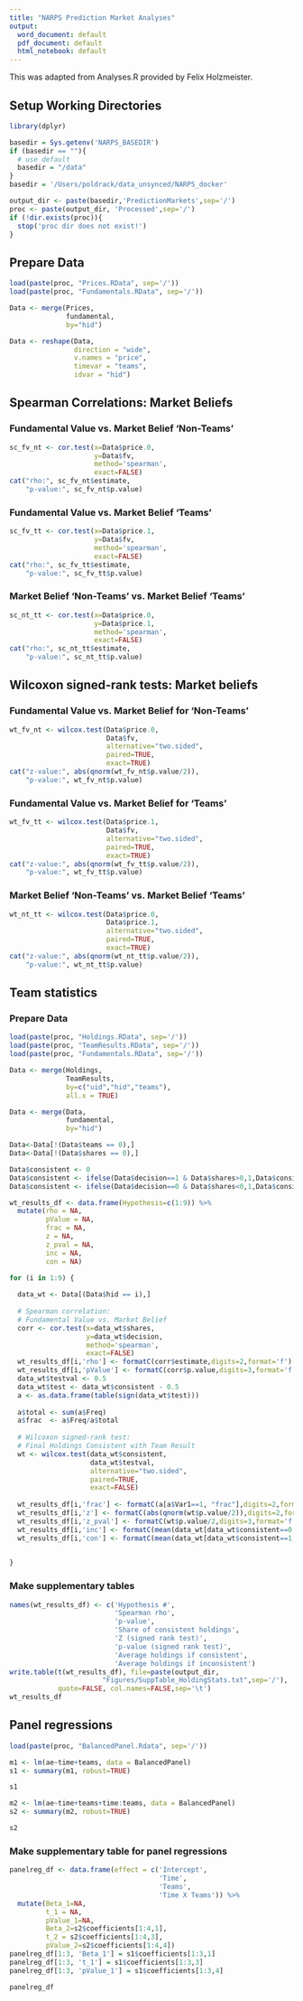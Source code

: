 ```yaml
---
title: "NARPS Prediction Market Analyses"
output:
  word_document: default
  pdf_document: default
  html_notebook: default
---
```


This was adapted from Analyses.R provided by Felix Holzmeister.

## Setup Working Directories

```r

library(dplyr)

basedir = Sys.getenv('NARPS_BASEDIR')
if (basedir == ""){
  # use default
  basedir = "/data"
}
basedir = '/Users/poldrack/data_unsynced/NARPS_docker'

output_dir <- paste(basedir,'PredictionMarkets',sep='/')
proc <- paste(output_dir, 'Processed',sep='/')
if (!dir.exists(proc)){
  stop('proc dir does not exist!')
}

```

## Prepare Data

```r
load(paste(proc, "Prices.RData", sep='/'))
load(paste(proc, "Fundamentals.RData", sep='/'))

Data <- merge(Prices, 
              fundamental, 
              by="hid")

Data <- reshape(Data, 
                direction = "wide", 
                v.names = "price", 
                timevar = "teams", 
                idvar = "hid")


```

## Spearman Correlations: Market Beliefs

### Fundamental Value vs. Market Belief 'Non-Teams'

```r
sc_fv_nt <- cor.test(x=Data$price.0, 
                     y=Data$fv, 
                     method='spearman', 
                     exact=FALSE)
cat("rho:", sc_fv_nt$estimate, 
    "p-value:", sc_fv_nt$p.value)

```

### Fundamental Value vs. Market Belief 'Teams'

```r
sc_fv_tt <- cor.test(x=Data$price.1, 
                     y=Data$fv, 
                     method='spearman', 
                     exact=FALSE)
cat("rho:", sc_fv_tt$estimate, 
    "p-value:", sc_fv_tt$p.value)

```

### Market Belief 'Non-Teams' vs. Market Belief 'Teams' 

```r
sc_nt_tt <- cor.test(x=Data$price.0, 
                     y=Data$price.1, 
                     method='spearman', 
                     exact=FALSE)
cat("rho:", sc_nt_tt$estimate, 
    "p-value:", sc_nt_tt$p.value)


```

## Wilcoxon signed-rank tests: Market beliefs


### Fundamental Value vs. Market Belief for 'Non-Teams'

```r
wt_fv_nt <- wilcox.test(Data$price.0, 
                        Data$fv, 
                        alternative="two.sided", 
                        paired=TRUE, 
                        exact=TRUE)
cat("z-value:", abs(qnorm(wt_fv_nt$p.value/2)), 
    "p-value:", wt_fv_nt$p.value)

```

### Fundamental Value vs. Market Belief for 'Teams'

```r
wt_fv_tt <- wilcox.test(Data$price.1, 
                        Data$fv, 
                        alternative="two.sided",
                        paired=TRUE,
                        exact=TRUE) 
cat("z-value:", abs(qnorm(wt_fv_tt$p.value/2)), 
    "p-value:", wt_fv_tt$p.value)

```

### Market Belief 'Non-Teams' vs. Market Belief 'Teams'

```r
wt_nt_tt <- wilcox.test(Data$price.0, 
                        Data$price.1, 
                        alternative="two.sided", 
                        paired=TRUE, 
                        exact=TRUE)  
cat("z-value:", abs(qnorm(wt_nt_tt$p.value/2)), 
    "p-value:", wt_nt_tt$p.value)


```


## Team statistics

### Prepare Data

```r
load(paste(proc, "Holdings.RData", sep='/'))
load(paste(proc, "TeamResults.RData", sep='/'))
load(paste(proc, "Fundamentals.RData", sep='/'))

Data <- merge(Holdings,
              TeamResults,
              by=c("uid","hid","teams"),
              all.x = TRUE)

Data <- merge(Data, 
              fundamental, 
              by="hid")

Data<-Data[!(Data$teams == 0),]
Data<-Data[!(Data$shares == 0),]

```


```r

Data$consistent <- 0
Data$consistent <- ifelse(Data$decision==1 & Data$shares>0,1,Data$consistent)
Data$consistent <- ifelse(Data$decision==0 & Data$shares<0,1,Data$consistent)

wt_results_df <- data.frame(Hypothesis=c(1:9)) %>%
  mutate(rho = NA,
         pValue = NA,
         frac = NA,
         z = NA,
         z_pval = NA,
         inc = NA,
         con = NA)

for (i in 1:9) {
  
  data_wt <- Data[(Data$hid == i),]
  
  # Spearman correlation: 
  # Fundamental Value vs. Market Belief
  corr <- cor.test(x=data_wt$shares, 
                   y=data_wt$decision,
                   method='spearman', 
                   exact=FALSE)
  wt_results_df[i,'rho'] <- formatC(corr$estimate,digits=2,format='f')
  wt_results_df[i,'pValue'] <- formatC(corr$p.value,digits=3,format='f')
  data_wt$testval <- 0.5
  data_wt$test <- data_wt$consistent - 0.5
  a <- as.data.frame(table(sign(data_wt$test)))
  
  a$total <- sum(a$Freq)
  a$frac  <- a$Freq/a$total
  
  # Wilcoxon signed-rank test: 
  # Final Holdings Consistent with Team Result    
  wt <- wilcox.test(data_wt$consistent, 
                    data_wt$testval, 
                    alternative="two.sided",
                    paired=TRUE,
                    exact=FALSE)      
  
  wt_results_df[i,'frac'] <- formatC(a[a$Var1==1, "frac"],digits=2,format='f')
  wt_results_df[i,'z'] <- formatC(abs(qnorm(wt$p.value/2)),digits=2,format='f')
  wt_results_df[i,'z_pval'] <- formatC(wt$p.value/2,digits=3,format='f')
  wt_results_df[i,'inc'] <- formatC(mean(data_wt[data_wt$consistent==0,"shares"]),digits=2,format='f')
  wt_results_df[i,'con'] <- formatC(mean(data_wt[data_wt$consistent==1,"shares"]),digits=2,format='f')
  

}
```

### Make supplementary tables

```r
names(wt_results_df) <- c('Hypothesis #',
                          'Spearman rho',
                          'p-value',
                          'Share of consistent holdings',
                          'Z (signed rank test)',
                          'p-value (signed rank test)',
                          'Average holdings if consistent',
                          'Average holdings if inconsistent')
write.table(t(wt_results_df), file=paste(output_dir,
                       "Figures/SuppTable_HoldingStats.txt",sep='/'),
            quote=FALSE, col.names=FALSE,sep='\t')
wt_results_df
```


## Panel regressions                                      

```r

load(paste(proc, "BalancedPanel.Rdata", sep='/'))

m1 <- lm(ae~time+teams, data = BalancedPanel)
s1 <- summary(m1, robust=TRUE)

s1

m2 <- lm(ae~time+teams+time:teams, data = BalancedPanel)
s2 <- summary(m2, robust=TRUE)

s2
```

### Make supplementary table for panel regressions

```r
panelreg_df <- data.frame(effect = c('Intercept',
                                     'Time',
                                     'Teams',
                                     'Time X Teams')) %>%
  mutate(Beta_1=NA, 
         t_1 = NA,
         pValue_1=NA,
         Beta_2=s2$coefficients[1:4,1], 
         t_2 = s2$coefficients[1:4,3],
         pValue_2=s2$coefficients[1:4,4])
panelreg_df[1:3, 'Beta_1'] = s1$coefficients[1:3,1]
panelreg_df[1:3, 't_1'] = s1$coefficients[1:3,3]
panelreg_df[1:3, 'pValue_1'] = s1$coefficients[1:3,4]

panelreg_df
```


